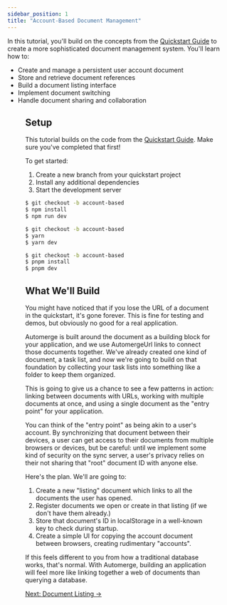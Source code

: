 ```yaml
---
sidebar_position: 1
title: "Account-Based Document Management"
---
```




In this tutorial, you'll build on the concepts from the [Quickstart Guide](/docs/quickstart/intro) to create a more sophisticated document management system. You'll learn how to:

- Create and manage a persistent user account document
- Store and retrieve document references
- Build a document listing interface
- Implement document switching
- Handle document sharing and collaboration

<Figure
  src={accountApp}
  alt="Account-based task list app"
  caption="The account-based task list app showing the document list sidebar and task editor"
/>

## Setup

<Admonition type="info">

This tutorial builds on the code from the [Quickstart Guide](/docs/quickstart/intro). Make sure you've completed that first!

</Admonition>

To get started:

1. Create a new branch from your quickstart project
2. Install any additional dependencies
3. Start the development server

<Tabs>
<TabItem value="npm" label="npm">

```bash
$ git checkout -b account-based
$ npm install
$ npm run dev
```

</TabItem>
<TabItem value="yarn" label="yarn">

```bash
$ git checkout -b account-based
$ yarn
$ yarn dev
```

</TabItem>
<TabItem value="pnpm" label="pnpm">

```bash
$ git checkout -b account-based
$ pnpm install
$ pnpm dev
```

</TabItem>
</Tabs>

## What We'll Build

You might have noticed that if you lose the URL of a document in the quickstart, it's gone forever. This is fine for testing and demos, but obviously no good for a real application.

Automerge is built around the document as a building block for your application, and we use AutomergeUrl links to connect those documents together. We've already created one kind of document, a task list, and now we're going to build on that foundation by collecting your task lists into something like a folder to keep them organized.

This is going to give us a chance to see a few patterns in action: linking between documents with URLs, working with multiple documents at once, and using a single document as the "entry point" for your application.

You can think of the "entry point" as being akin to a user's account. By synchronizing that document between their devices, a user can get access to their documents from multiple browsers or devices, but be careful: until we implement some kind of security on the sync server, a user's privacy relies on their not sharing that "root" document ID with anyone else.

Here's the plan. We'll are going to:

1. Create a new "listing" document which links to all the documents the user has opened.
2. Register documents we open or create in that listing (if we don't have them already.)
3. Store that document's ID in localStorage in a well-known key to check during startup.
4. Create a simple UI for copying the account document between browsers, creating rudimentary "accounts".

If this feels different to you from how a traditional database works, that's normal. With Automerge, building an application will feel more like linking together a web of documents than querying a database.

[Next: Document Listing →](/docs/tutorials/account-based/account)
